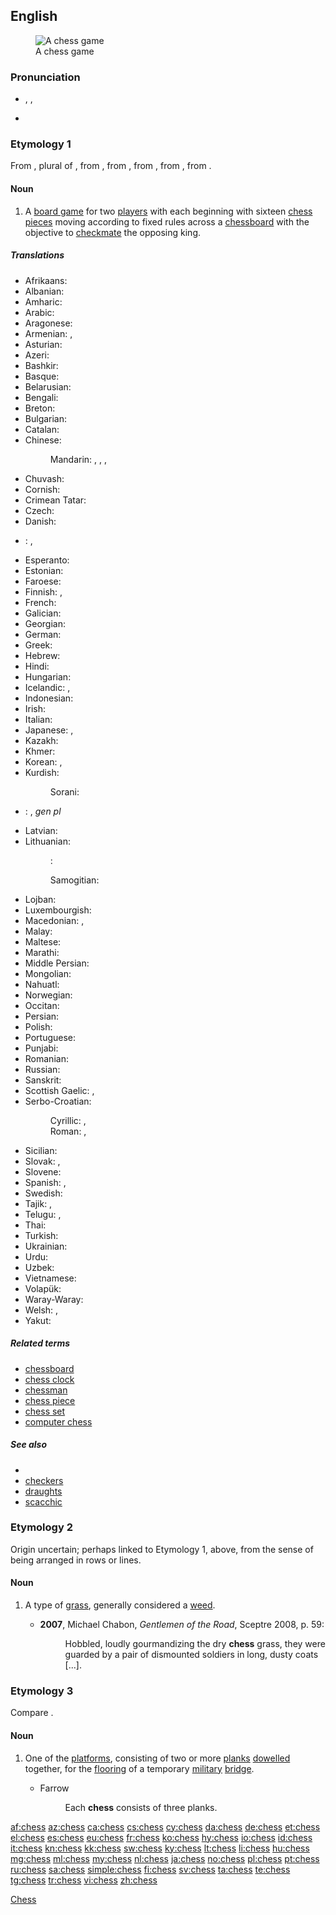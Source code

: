 ==English==
{{wikipedia}}
[[Image:Checkmate2.jpg|thumb|A chess game]]

===Pronunciation===
* {{enPR|chĕs}}, {{IPA|/tʃɛs/}}, {{X-SAMPA|/tSEs/}}
* {{rhymes|ɛs}}

===Etymology 1===
From {{etyl|fro|en}} {{term|eschés|lang=fro}}, plural of {{term|eschec|lang=fro}}, from {{etyl|VL.|en}} {{term/t|la|*scaccus}}, from {{etyl|ar|en}} {{term|شاه|tr=šāh||king in chess|sc=Arab|lang=ar}}, from {{etyl|fa|en}} {{term|شاه|tr=šāh|sc=fa-Arab||[[shah]], king|lang=fa}}, from {{etyl|pal|en}} {{term|𐭱𐭠𐭤|tr=šāh|lang=pal|sc=Phli}}, from {{etyl|peo|en}} {{term|𐏋|tr=xšāyaθiya|lang=peo|sc=Xpeo}}.

====Noun====
{{en-noun|-|es}}

# A [[board game]] for two [[players]] with each beginning with sixteen [[chess pieces]] moving according to fixed rules across a [[chessboard]] with the objective to [[checkmate]] the opposing king.

=====Translations=====
{{trans-top|two-player board game}}
* Afrikaans: {{t+|af|skaak}}
* Albanian: {{t-|sq|shah}}
* Amharic: {{t-|am|ሰንጠረዥ|tr=sänət'äräžə|sc=Ethi}}
* Arabic: {{t+|ar|شطرنج|m|tr=šáṭranj|sc=Arab}}
* Aragonese: {{t-|an|axedrez}}
* Armenian: {{t-|hy|շախմատ|tr=šaxmat}}, {{qualifier|rare}} {{t-|hy|ճատրակ|tr=č̣atrak}}
* Asturian: {{t-|ast|axedrez}}
* Azeri: {{t+|az|şahmat}}
* Bashkir: {{tø|ba|шахмат|tr=šaxmat|sc=Cyrl}}
* Basque: {{t-|eu|xake}}
* Belarusian: {{t-|be|шахматы|m-p|tr=šáxmaty}}
* Bengali: {{t-|bn|দাবা|tr=daba|sc=Beng}}
* Breton: {{t-|br|echedoù|p}}
* Bulgarian: {{t-|bg|шах|m|tr=šah}}
* Catalan: {{t+|ca|escacs}} {{m-p}}
* Chinese:
*: Mandarin: {{t-|cmn|棋|tr=qí|sc=Hani}}, {{t|cmn|西洋棋|tr=xīyángqí|sc=Hani}}, {{t|cmn|國際象棋|sc=Hani}}, {{t|cmn|国际象棋|tr=guójìxiàngqí|sc=Hani}}
* Chuvash: {{tø|cv|шахмат|tr=šaxmat|sc=Cyrl}}
* Cornish: {{t-|kw|gwydhbol|m}}
* Crimean Tatar: {{tø|crh|şahmat}}
* Czech: {{t+|cs|šachy|m-p}}
* Danish: {{t+|da|skak|c}}
* {{ttbc|nl}}: {{t+|nl|schaakspel|n}} <!--"schaken" = “to play chess”-->, {{t+|nl|schaken}} <!--it's a verb, but it's still the standard name of the sport/game-->
* Esperanto: {{t-|eo|ŝako}}
* Estonian: {{t+|et|male}}
* Faroese: {{t-|fo|talv|n}}
* Finnish: {{t+|fi|shakki}}, {{t+|fi|šakki}}
* French: {{t+|fr|échecs|m-p}}
* Galician: {{t+|gl|xadrez|m}}
* Georgian: {{t-|ka|ჭადრაკი|tr=čadraki|sc=Geor}}
* German: {{t+|de|Schach|n}}
* Greek: {{t+|el|σκάκι|n|tr=skáki}}
* Hebrew: {{t+|he|שַׁחְמָט|m|tr=shakhmát}}
* Hindi: {{t+|hi|शतरंज|f|tr=śatrãñj}}
* Hungarian: {{t+|hu|sakk}}
* Icelandic: {{t+|is|skák|n}}, {{t-|is|skáktafl|n}}
* Indonesian: {{t+|id|catur}}
* Irish: {{t+|ga|ficheall|f}}
* Italian: {{t+|it|scacchi|m-p}}
* Japanese: {{t-|ja|西洋将棋|tr=せいようしょうぎ, seiyōshōgi}}, {{t+|ja|チェス|tr=chesu}}
* Kazakh: {{t|kk|шахмат|tr=şaxmat|sc=Cyrl}}
* Khmer: {{t+|km|ចត្រង្គ|tr=chatrɑng|sc=Khmr}}
* Korean: {{t+|ko|체스|tr=cheseu|sc=Kore}}, {{t-|ko|교판|tr=gyopan|sc=Kore}}
* Kurdish:
*: Sorani: {{t-|ku|شه‌تڕه‌نج|tr=shatranj|sc=ku-Arab}}
{{trans-mid}}
* {{ttbc|la}}: {{t-|la|latrunculi|m-p|alt=latrúnculī}} <!-- was "[[latrunculi|latrúnculī]]" - assumed inflected form or vocalised spelling; please verify if linking is acceptable. see [[User:Kephir/gadgets/xte#Translation_fixing]] -->, {{t-|la|latrunculorum|alt=latrunculṓrum}} ''gen pl'' <!-- was "[[latrunculorum|latrunculṓrum]]" - assumed inflected form or vocalised spelling; please verify if linking is acceptable. see [[User:Kephir/gadgets/xte#Translation_fixing]] -->
* Latvian: {{t-|lv|šahs}}
* Lithuanian:
*: {{ttbc|Aukštaitian}}<!-- name not recognised by xte: update [[Template:scriptrev]] or [[Template:langrev]] and [[Module:languages]] appropriately or report to [[User talk:Kephir/gadgets/xte]] -->: {{t-|lt|šachmãtai|m-p}}
*: Samogitian: {{tø|sgs|šachmatā|m-p}}
* Lojban: {{t-|jbo|caxmati}}
* Luxembourgish: {{t-|lb|Schach|n}}
* Macedonian: {{t-|mk|шах|m|tr=šah}}, {{t-|mk|шах}}
* Malay: {{t+|ms|catur}}
* Maltese: {{t-|mt|ċess}}
* Marathi: {{t-|mr|बुद्धिबळ|sc=Deva}}
* Middle Persian: {{tø|pal|𐭰𐭲𐭫𐭭𐭢|tr=čatrang|sc=Phli}}
* Mongolian: {{t-|mn|шатар|tr=šatar|sc=Cyrl}}
* Nahuatl: {{t-|nah|cuappatōlli}}
* Norwegian: {{t+|no|sjakk|m}}
* Occitan: {{t-|oc|escacs|m-p}}
* Persian: {{t+|fa|شطرنج|tr=šatranj|sc=fa-Arab}}
* Polish: {{t+|pl|szachy|m-p}}
* Portuguese: {{t+|pt|xadrez|m}}
* Punjabi: {{qualifier|Gurmukhi}} {{t-|pa|ਸ਼ਤਰੰਜ|sc=pa-Arab}}
* Romanian: {{t+|ro|șah|n}}
* Russian: {{t+|ru|шахматы|m-p|tr=šáxmaty}}
* Sanskrit: {{t-|sa|चतुरङग|tr=caturaṅga|sc=Deva}}
* Scottish Gaelic: {{t-|gd|tàileasg|m}}, {{t-|gd|fidhcheall|m}}
* Serbo-Croatian:
*: Cyrillic: {{t-|sh|шах|m}}, {{t-|sh|сантрач|m}} {{qualifier|poetic}}
*: Roman: {{t-|sh|šah|m}}, {{t-|sh|santrač|m}} {{qualifier|poetic}}
* Sicilian: {{t-|scn|scacchi}}
* Slovak: {{t-|sk|šach|m}}, {{t-|sk|šachy|m-p}}
* Slovene: {{t+|sl|šah|m}}
* Spanish: {{t+|es|ajedrez|m}}, {{t-|es|juego de ajedrez|m}}
* Swedish: {{t+|sv|schack}}
* Tajik: {{t-|tg|шатранҷ|tr=šatranç|sc=Cyrl}}, {{t-|tg|шоҳмот|tr=šoxmot|sc=Cyrl}}
* Telugu: {{t+|te|చతురంగము|tr=chaturangamu}}, {{t+|te|చదరంగము|tr=chadarangamu}}
* Thai: {{t+|th|หมากรุก|tr=màak rúk|sc=Thai}}
* Turkish: {{t+|tr|satranç}}
* Ukrainian: {{t-|uk|шахи|m-p|tr=šáxy}}
* Urdu: {{t-|ur|شطرنج|f|tr=śatrãñj|sc=ur-Arab}}
* Uzbek: {{t-|uz|shaxmat}}
* Vietnamese: {{t-|vi|cờ vua}}
* Volapük: {{t+|vo|cög}}
* Waray-Waray: {{tø|war|chess}}
* Welsh: {{t+|cy|gwyddbwyll|m|f}}, {{t-|cy|sies|m}}
* Yakut: {{tø|sah|саахымат|tr=saaxımat|sc=Cyrl}}
{{trans-bottom}}

=====Related terms=====
* [[chessboard]]
* [[chess clock]]
* [[chessman]]
* [[chess piece]]
* [[chess set]]
* [[computer chess]]

=====See also=====
{{wikibooks}}
* {{list:chess pieces/en}}
* [[checkers]]
* [[draughts]]
* [[scacchic]]

===Etymology 2===
Origin uncertain; perhaps linked to Etymology 1, above, from the sense of being arranged in rows or lines.

====Noun====
{{en-noun|chesses}}

# {{context|now|_|chiefly|US|lang=en}} A type of [[grass]], generally considered a [[weed]].
#* '''2007''', Michael Chabon, ''Gentlemen of the Road'', Sceptre 2008, p. 59:
#*: Hobbled, loudly gourmandizing the dry '''chess''' grass, they were guarded by a pair of dismounted soldiers in long, dusty coats [...].

===Etymology 3===
Compare {{etyl|fr|-}} {{term|chassis|lang=fr||a framework of carpentry}}.

====Noun====
{{en-noun|es}}

# {{context|military|chiefly|in the plural|lang=en}} One of the [[platform]]s, consisting of two or more [[plank]]s [[dowel]]led together, for the [[flooring]] of a temporary [[military]] [[bridge]].
#: {{rfquotek|Wilhelm}}
#* Farrow
#*: Each '''chess''' consists of three planks.

{{Webster 1913}}

[[Category:en:Chess|Chess]]

[[af:chess]]
[[az:chess]]
[[ca:chess]]
[[cs:chess]]
[[cy:chess]]
[[da:chess]]
[[de:chess]]
[[et:chess]]
[[el:chess]]
[[es:chess]]
[[eu:chess]]
[[fr:chess]]
[[ko:chess]]
[[hy:chess]]
[[io:chess]]
[[id:chess]]
[[it:chess]]
[[kn:chess]]
[[kk:chess]]
[[sw:chess]]
[[ky:chess]]
[[lt:chess]]
[[li:chess]]
[[hu:chess]]
[[mg:chess]]
[[ml:chess]]
[[my:chess]]
[[nl:chess]]
[[ja:chess]]
[[no:chess]]
[[pl:chess]]
[[pt:chess]]
[[ru:chess]]
[[sa:chess]]
[[simple:chess]]
[[fi:chess]]
[[sv:chess]]
[[ta:chess]]
[[te:chess]]
[[tg:chess]]
[[tr:chess]]
[[vi:chess]]
[[zh:chess]]